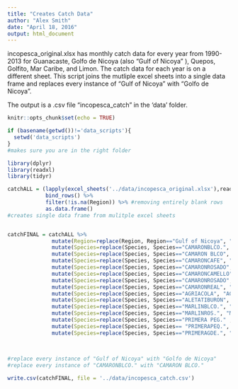 ```yaml
---
title: "Creates Catch Data"
author: "Alex Smith"
date: "April 18, 2016"
output: html_document
---
```


incopesca_original.xlsx has monthly catch data for every year from 1990-2013 for Guanacaste, Golfo de Nicoya (also "Gulf of Nicoya" ), Quepos, Golfito, Mar Caribe, and Limon. The catch data for each year is on a different sheet. This script joins the mutliple excel sheets into a single data frame and replaces every instance of "Gulf of Nicoya" with "Golfo de Nicoya". 

The output is a .csv file "incopesca_catch" in the 'data' folder. 


```r
knitr::opts_chunk$set(echo = TRUE)

if (basename(getwd())!='data_scripts'){
  setwd('data_scripts')
}
#makes sure you are in the right folder

library(dplyr)
library(readxl) 
library(tidyr)
```

```r

catchALL = (lapply(excel_sheets('../data/incopesca_original.xlsx'),read_excel, path='../data/incopesca_original.xlsx' )) %>%
            bind_rows() %>%
            filter(!is.na(Region)) %>% #removing entirely blank rows
            as.data.frame()
#creates single data frame from mulitple excel sheets


catchFINAL = catchALL %>%
              mutate(Region=replace(Region, Region=="Gulf of Nicoya", "Golfo de Nicoya")) %>%
              mutate(Species=replace(Species, Species=="CAMARONBLCO.", "CAMARON BLCO.")) %>%
              mutate(Species=replace(Species, Species=="CAMARON BLCO", "CAMARON BLCO.")) %>%
              mutate(Species=replace(Species, Species=="CAMARONCAFE", "CAMARON CAFE")) %>%
              mutate(Species=replace(Species, Species=="CAMARONROSADO", "CAMARON ROSADO"))%>% 
              mutate(Species=replace(Species, Species=="CAMARONCAMELLO", "CAMARON CAMELLO")) %>%
              mutate(Species=replace(Species, Species=="CAMARONROSADO", "CAMARON ROSADO"))%>% 
              mutate(Species=replace(Species, Species=="CAMARONREAL", "CAMARON REAL")) %>%
              mutate(Species=replace(Species, Species=="AGRIACOLA", "AGRIA COLA")) %>%
              mutate(Species=replace(Species, Species=="ALETATIBURON", "ALETA TIBURON"))%>% 
              mutate(Species=replace(Species, Species=="MARLINBLCO.", "MARLIN BLCO.")) %>%
              mutate(Species=replace(Species, Species=="MARLINROS.", "MARLIN ROS.")) %>%
              mutate(Species=replace(Species, Species=="PRIMERA PEG." , "PRIMERA PEQ.")) %>%
              mutate(Species=replace(Species, Species== "PRIMERAPEQ.", "PRIMERA PEQ.")) %>%
              mutate(Species=replace(Species, Species=="PRIMERAGDE.", "PRIMERA GDE.")) 
  
  

#replace every instance of "Gulf of Nicoya" with "Golfo de Nicoya"
#replace every instance of "CAMARONBLCO." with "CAMARON BLCO."

```

```r

write.csv(catchFINAL, file = '../data/incopesca_catch.csv')

```

